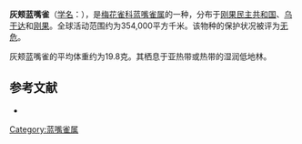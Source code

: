 {{noteTA
|G1=unit
}}
{{Speciesbox
| name = 灰颊蓝嘴雀
| image = 
| status = LC | status_system = IUCN3.1
| genus = Spermophaga
| species = poliogenys
| authority = {{link-en|威廉·罗伯特·奥格尔维-格兰特|William Robert Ogilvie-Grant|Ogilvie-Grant}}, 1906
}}

'''灰颊蓝嘴雀'''（[[学名|学名]]：{{lang|la|''Spermophaga poliogenys''}}），是[[梅花雀科|梅花雀科]][[蓝嘴雀属|蓝嘴雀属]]的一种，分布于[[刚果民主共和国|刚果民主共和国]]、[[乌干达|乌干达]]和[[刚果|刚果]]。全球活动范围约为354,000平方千米。该物种的保护状况被评为[[无危|无危]]。

灰颊蓝嘴雀的平均体重约为19.8克。其栖息于亚热带或热带的湿润低地林。

== 参考文献 ==
*{{cite web|url=http://www.birdlife.org/datazone/speciesfactsheet.php?id=8620&m=0|title=Spermophaga poliogenys|publisher=BirdLife|accessdate=2011-06-27}}
{{Taxonbar|from=Q1027969}}

[[Category:蓝嘴雀属|Category:蓝嘴雀属]]